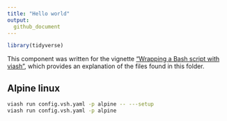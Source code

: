 ```yaml
---
title: "Hello world"
output: 
  github_document
---
```


```r
library(tidyverse)
```

This component was written for the vignette ["Wrapping a Bash script with viash"](wrapping_a_bash_script.md), 
which provides an explanation of the files found in this folder.

## Alpine linux

```bash
viash run config.vsh.yaml -p alpine -- ---setup
viash run config.vsh.yaml -p alpine
```
